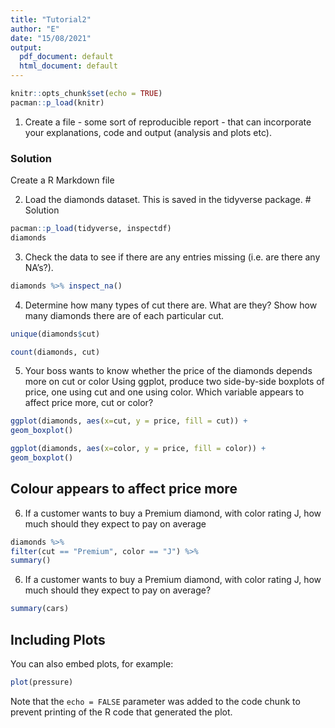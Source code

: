 ---
title: "Tutorial2"
author: "E"
date: "15/08/2021"
output:
  pdf_document: default
  html_document: default
---

```{r setup, include=FALSE}
knitr::opts_chunk$set(echo = TRUE)
pacman::p_load(knitr)
```

1. Create a file - some sort of reproducible report - that can incorporate your explanations, code and output (analysis and plots etc).

### Solution
Create a R Markdown file

2. Load the diamonds dataset. This is saved in the tidyverse package.
# Solution

```{r data1}
pacman::p_load(tidyverse, inspectdf)
diamonds
```


3. Check the data to see if there are any entries missing (i.e. are there any NA’s?).

```{r data2}
diamonds %>% inspect_na()
```



4. Determine how many types of cut there are. What are they? Show how many diamonds there are of each particular cut.

```{r data3}
unique(diamonds$cut)
```

```{r data4}
count(diamonds, cut)
```

5. Your boss wants to know whether the price of the diamonds depends more on cut or color Using ggplot, produce two side-by-side boxplots of price, one using cut and one using color. Which variable appears to affect price more, cut or color?

```{r data5}
ggplot(diamonds, aes(x=cut, y = price, fill = cut)) +
geom_boxplot()
```

```{r data6}
ggplot(diamonds, aes(x=color, y = price, fill = color)) +
geom_boxplot()
```
## Colour appears to affect price more



6. If a customer wants to buy a Premium diamond, with color rating J, how much should they expect to pay on average
```{r data7}
diamonds %>%
filter(cut == "Premium", color == "J") %>%
summary()
```
6. If a customer wants to buy a Premium diamond, with color rating J, how much should they expect to pay on average?







```{r cars}
summary(cars)
```

## Including Plots

You can also embed plots, for example:

```{r pressure, echo=FALSE}
plot(pressure)
```

Note that the `echo = FALSE` parameter was added to the code chunk to prevent printing of the R code that generated the plot.
